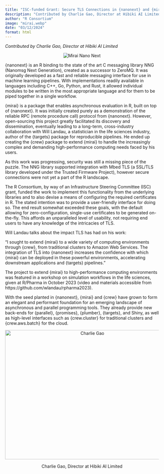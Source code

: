```yaml
---
title: "ISC-funded Grant: Secure TLS Connections in {nanonext} and {mirai} Facilitating High-Performance Computing in the Life Sciences"
description: "Contributed by Charlie Gao, Director at Hibiki AI Limited {nanonext} is an R binding to the state of the art C messaging library NNG (Nanomsg Next Generation), created as a…"
author: "R Consortium"
image: "mirai.webp"
date: "03/12/2024"
format: html
---
```

<style>
  .anchorjs-link {
  display: none !important;
}
</style>

_Contributed by Charlie Gao, Director at Hibiki AI Limited_




<div style="text-align: center;">
  <img src="mirai.webp" alt="Mirai Nano Next" >
</div>


{nanonext} is an R binding to the state of the art C messaging library NNG (Nanomsg Next Generation), created as a successor to ZeroMQ. It was originally developed as  a fast and reliable messaging interface for use in machine learning pipelines. With implementations readily available in languages including C++, Go, Python, and Rust, it allowed individual modules to be written in the most appropriate language and for them to be piped together in a single workflow.

{mirai} is a package that enables asynchronous evaluation in R, built on top of {nanonext}. It was  initially created purely as a demonstration of the reliable RPC (remote procedure call) protocol from {nanonext}. However, open-sourcing this project greatly facilitated its discovery and dissemination, eventually leading to a long-term, cross-industry collaboration with Will Landau, a statistician in the life sciences industry, author of the {targets} package for reproducible pipelines. He ended up creating the {crew} package to extend {mirai} to handle the increasingly complex and demanding high-performance computing needs faced by his users.

As this work was progressing, security was still a missing piece of the puzzle. The NNG library supported integration with Mbed TLS (a SSL/TLS library developed under the Trusted Firmware Project), however secure connections were not yet a part of the R landscape.

The R Consortium, by way of an Infrastructure Steering Committee (ISC) grant, funded the work to implement this functionality from the underlying libraries and to also devise a means of configuring the required certificates in R. The stated intention was to provide a user-friendly interface for doing so. The end result somewhat exceeded these goals, with the default allowing for zero-configuration, single-use certificates to be generated on-the-fly. This affords an unparalleled level of usability, not requiring end users to have any knowledge of the intricacies of TLS.

Will Landau talks about the impact TLS has had on his work:

“I sought to extend {mirai} to a wide variety of computing environments through {crew}, from traditional clusters to Amazon Web Services. The integration of TLS into {nanonext} increases the confidence with which {mirai} can be deployed in these powerful environments, accelerating downstream applications and {targets} pipelines.”

The project to extend {mirai} to high-performance computing environments was featured in a workshop on simulation workflows in the life sciences, given at R/Pharma in October 2023 (video and materials accessible from https://github.com/wlandau/rpharma2023).

With the seed planted in {nanonext}, {mirai} and {crew} have grown to form an elegant and performant foundation for an emerging landscape of asynchronous and parallel programming tools. They already provide new back-ends for {parallel}, {promises}, {plumber}, {targets}, and Shiny, as well as high-level interfaces such as {crew.cluster} for traditional clusters and {crew.aws.batch} for the cloud.



<div style="text-align: center;">
  <img src="charlie.webp" alt="Charlie Gao" style="width:556px; height:423.516px; object-fit:contain;">
  <p>Charlie Gao, Director at Hibiki AI Limited</p>
</div>






